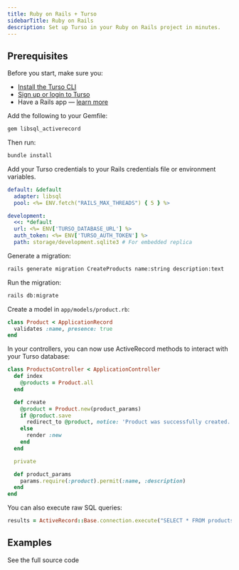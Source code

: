 ```yaml
---
title: Ruby on Rails + Turso
sidebarTitle: Ruby on Rails
description: Set up Turso in your Ruby on Rails project in minutes.
---
```


<Snippet file="technical-preview-banner.mdx" />

## Prerequisites

Before you start, make sure you:

- [Install the Turso CLI](/cli/installation)
- [Sign up or login to Turso](/cli/authentication#signup)
- Have a Rails app &mdash; [learn more](https://guides.rubyonrails.org/getting_started.html)

<Steps>

<Step title="Install the libsql_activerecord Rubygem">

Add the following to your Gemfile:

```ruby
gem libsql_activerecord
```

Then run:

```bash
bundle install
```

</Step>

<Step title="Configure database credentials">

<Snippet file="retrieve-database-credentials.mdx" />

Add your Turso credentials to your Rails credentials file or environment variables.

</Step>

<Step title="Use the libsql adapter">

```yml
default: &default
  adapter: libsql
  pool: <%= ENV.fetch("RAILS_MAX_THREADS") { 5 } %>

development:
  <<: *default
  url: <%= ENV['TURSO_DATABASE_URL'] %>
  auth_token: <%= ENV['TURSO_AUTH_TOKEN'] %>
  path: storage/development.sqlite3 # For embedded replica
```

</Step>

<Step title="Create and run migrations">

Generate a migration:

```bash
rails generate migration CreateProducts name:string description:text
```

Run the migration:

```bash
rails db:migrate
```

</Step>

<Step title="Define models">

Create a model in `app/models/product.rb`:

```ruby
class Product < ApplicationRecord
  validates :name, presence: true
end
```

</Step>

<Step title="Use in controllers">

In your controllers, you can now use ActiveRecord methods to interact with your Turso database:

```ruby
class ProductsController < ApplicationController
  def index
    @products = Product.all
  end

  def create
    @product = Product.new(product_params)
    if @product.save
      redirect_to @product, notice: 'Product was successfully created.'
    else
      render :new
    end
  end

  private

  def product_params
    params.require(:product).permit(:name, :description)
  end
end
```

</Step>

<Step title="Execute raw SQL (if needed)">

You can also execute raw SQL queries:

```ruby
results = ActiveRecord::Base.connection.execute("SELECT * FROM products")
```

</Step>

</Steps>

## Examples

<CardGroup cols={2}>
  <Card
    title="Ruby on Rails App"
    icon="github"
    href="https://github.com/tursodatabase/libsql-activerecord/tree/main/examples/railsapp"
  >
    See the full source code
  </Card>
</CardGroup>

